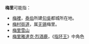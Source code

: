 '''梅里'''可能指：
*[[梅裡|梅裡]]，[[泰伯|泰伯]]所建[[句吳|句吳]]都城所在地。
*[[梅村街道|梅村街道]]，属[[无锡|无锡]]梅里。
*[[梅里雪山|梅里雪山]]
*[[梅里雅達克·烈酒鹿|梅里雅達克·烈酒鹿]]，《[[指环王|指环王]]》中角色

{{消歧义|M|Cat=二字消歧义}}